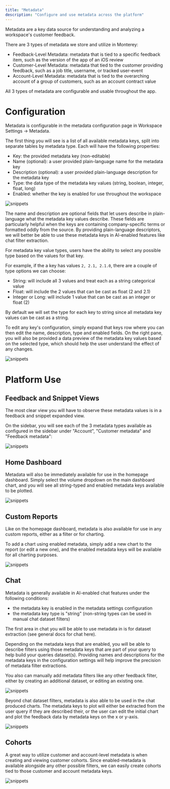 ```yaml
---
title: "Metadata"
description: "Configure and use metadata across the platform"
---
```


Metadata are a key data source for understanding and analyzing a workspace's customer feedback.

There are 3 types of metadata we store and utilize in Monterey:

- Feedback-Level Metadata: metadata that is tied to a specific feedback item, such as the version of the app of an iOS review
- Customer-Level Metadata: metadata that tied to the customer providing feedback, such as a job title, username, or tracked user-event
- Account-Level Metadata: metadata that is tied to the overarching account of a group of customers, such as an account contract value

All 3 types of metadata are configurable and usable throughout the app.

# Configuration

Metadata is configurable in the metadata configuration page in Workspace Settings -> Metadata.

The first thing you will see is a list of all available metadata keys, split into separate tables by metadata type.
Each will have the following properties:

- Key: the provided metadata key (non-editable)
- Name (optional): a user provided plain-language name for the metadata key
- Description (optional): a user provided plain-language description for the metadata key
- Type: the data type of the metadata key values (string, boolean, integer, float, long)
- Enabled: whether the key is enabled for use throughout the workspace

![snippets](/images/metadata/configFull.png)

The name and description are optional fields that let users describe in plain-language what the metadata key values describe.
These fields are particularly helpful when the keys are containing company-specific terms or formatted oddly from the source.
By providing plain-language descriptors, we will better be able to use these metadata keys in AI-enabled features like chat filter extraction.

For metadata key value types, users have the ability to select any possible type based on the values for that key.

For example, if the a key has values `2, 2.1, 2.1.0`, there are a couple of type options we can choose:

- String: will include all 3 values and treat each as a string categorical value
- Float: will include the 2 values that can be cast as float (2 and 2.1)
- Integer or Long: will include 1 value that can be cast as an integer or float (2)

By default we will set the type for each key to string since all metadata key values can be cast as a string.

To edit any key's configuration, simply expand that keys row where you can then edit the name, description, type and enabled fields.
On the right pane, you will also be provided a data preview of the metadata key values based on the selected type, which should help the user understand the effect of any changes.

![snippets](/images/metadata/configEdit.gif)

# Platform Use

## Feedback and Snippet Views

The most clear view you will have to observe these metadata values is in a feedback and snippet expanded view.

On the sidebar, you will see each of the 3 metadata types available as configured in the sidebar under "Account", "Customer metadata" and "Feedback metadata":

![snippets](/images/metadata/feedback.png)

## Home Dashboard

Metadata will also be immediately available for use in the homepage dashboard.
Simply select the volume dropdown on the main dashboard chart, and you will see all string-typed and enabled metadata keys available to be plotted.

![snippets](/images/metadata/dash.png)

## Custom Reports

Like on the homepage dashboard, metadata is also available for use in any custom reports, either as a filter or for charting.

To add a chart using enabled metadata, simply add a new chart to the report (or edit a new one), and the enabled metadata keys will be available for all charting purposes.

![snippets](/images/metadata/customReport.png)

## Chat

Metadata is generally available in AI-enabled chat features under the following conditions:

- the metadata key is enabled in the metadata settings configuration
- the metadata key type is "string" (non-string types can be used in manual chat dataset filters)

The first area in chat you will be able to use metadata in is for dataset extraction (see general docs for chat here).

Depending on the metadata keys that are enabled, you will be able to describe filters using those metadata keys that are part of your query to help build your queries dataset(s).
Providing names and descriptions for the metadata keys in the configuration settings will help improve the precision of metadata filter extractions.

You also can manually add metadata filters like any other feedback filter, either by creating an additional dataset, or editing an existing one.

![snippets](/images/metadata/chatFilter.png)

Beyond chat dataset filters, metadata is also able to be used in the chat produced charts.
The metadata keys to plot will either be extracted from the user query if they are described their, or the user can edit the initial chart and plot the feedback data by metadata keys on the x or y-axis.

![snippets](/images/metadata/chatFull.png)

## Cohorts

A great way to utilize customer and account-level metadata is when creating and viewing customer cohorts.
Since enabled-metadata is available alongside any other possible filters, we can easily create cohorts tied to those customer and account metadata keys.

![snippets](/images/metadata/cohort.png)
